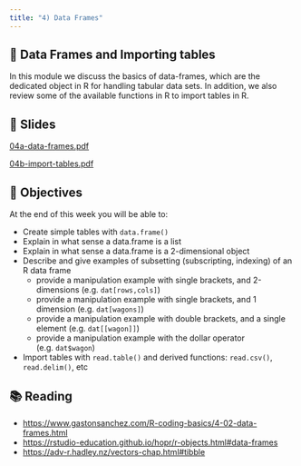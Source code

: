 ```yaml
---
title: "4) Data Frames"
---
```



## 📖 Data Frames and Importing tables

In this module we discuss the basics of data-frames, which are the dedicated object 
in R for handling tabular data sets. In addition, we also review some of the available 
functions in R to import tables in R.



## 📰 Slides

[04a-data-frames.pdf](../slides/04a-data-frames.pdf)

[04b-import-tables.pdf](../slides/04b-import-tables.pdf)



## 🎯 Objectives

At the end of this week you will be able to:

- Create simple tables with `data.frame()`
- Explain in what sense a data.frame is a list
- Explain in what sense a data.frame is a 2-dimensional object
- Describe and give examples of subsetting (subscripting, indexing) of an R data frame
    - provide a manipulation example with single brackets, and 2-dimensions (e.g. `dat[rows,cols]`)
    - provide a manipulation example with single brackets, and 1 dimension (e.g. `dat[wagons]`)
    - provide a manipulation example with double brackets, and a single element (e.g. `dat[[wagon]]`)
    - provide a manipulation example with the dollar operator (e.g. `dat$wagon`)
- Import tables with `read.table()` and derived functions: `read.csv()`, `read.delim()`, etc



## 📚 Reading

- <a href="https://www.gastonsanchez.com/R-coding-basics/4-02-data-frames.html" target="_blank">https://www.gastonsanchez.com/R-coding-basics/4-02-data-frames.html</a>
- <a href="https://rstudio-education.github.io/hopr/r-objects.html#data-frames" target="_blank">https://rstudio-education.github.io/hopr/r-objects.html#data-frames</a>
- <a href="https://adv-r.hadley.nz/vectors-chap.html#tibble" target="_blank">https://adv-r.hadley.nz/vectors-chap.html#tibble</a>


